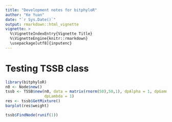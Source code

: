 ```yaml
---
title: "Development notes for bitphyloR"
author: "Ke Yuan"
date: "`r Sys.Date()`"
output: rmarkdown::html_vignette
vignette: >
  %\VignetteIndexEntry{Vignette Title}
  %\VignetteEngine{knitr::rmarkdown}
  \usepackage[utf8]{inputenc}
---
```



# Testing TSSB class

```r
library(bitphyloR)
n0 <- Node$new()
tssb <- TSSB$new(n0, data = matrix(rnorm(50),50,1), dpAlpha = 1, dpGamma = 1,
                 dpLambda = 1)
res <- tssb$GetMixture()
barplot(res$weight)
```

```r
tssb$FindNode(runif(1))
```



